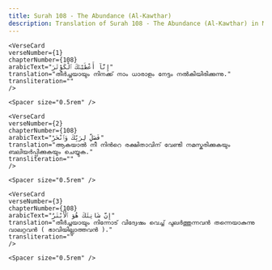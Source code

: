 ```yaml
---
title: Surah 108 - The Abundance (Al-Kawthar)  
description: Translation of Surah 108 - The Abundance (Al-Kawthar) in Malayalam
---
```







    <VerseCard 
    verseNumber={1}
    chapterNumber={108}
    arabicText="إِنَّآ أَعْطَيْنَٰكَ ٱلْكَوْثَرَ"
    translation="തീര്‍ച്ചയായും നിനക്ക്‌ നാം ധാരാളം നേട്ടം നല്‍കിയിരിക്കുന്നു."
    transliteration=""
    />

    <Spacer size="0.5rem" />
                
    <VerseCard 
    verseNumber={2}
    chapterNumber={108}
    arabicText="فَصَلِّ لِرَبِّكَ وَٱنْحَرْ"
    translation="ആകയാല്‍ നീ നിന്‍റെ രക്ഷിതാവിന്‌ വേണ്ടി നമസ്കരിക്കുകയും ബലിയര്‍പ്പിക്കുകയും ചെയ്യുക."
    transliteration=""
    />

    <Spacer size="0.5rem" />
                
    <VerseCard 
    verseNumber={3}
    chapterNumber={108}
    arabicText="إِنَّ شَانِئَكَ هُوَ ٱلْأَبْتَرُ"
    translation="തീര്‍ച്ചയായും നിന്നോട്‌ വിദ്വേഷം വെച്ച്‌ പുലര്‍ത്തുന്നവന്‍ തന്നെയാകുന്നു വാലറ്റവന്‍ ( ഭാവിയില്ലാത്തവന്‍ )."
    transliteration=""
    />

    <Spacer size="0.5rem" />
                